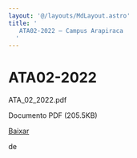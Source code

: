 ```yaml
---
layout: '@/layouts/MdLayout.astro'
title: '
   ATA02-2022 — Campus Arapiraca
  '
---
```




ATA02-2022
==========












 ATA\_02\_2022.pdf
   

 Documento PDF
 (205.5KB)
 

[Baixar](https://arapiraca.ufal.br/graduacao/ciencia-da-computacao/documentos/atas-do-colegiado-e-nde/colegiado/2022/copy_of_ata_01_2022.pdf/@@download/file/ATA_02_2022.pdf) 



























 de
 

















